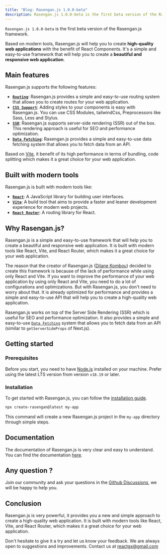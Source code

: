```yaml
---
title: "Blog: Rasengan.js 1.0.0-beta"
description: Rasengan.js 1.0.0-beta is the first beta version of the Rasengan.js framework. Based on modern tools, Rasengan.js will help you to create high-quality web applications with the benefit of React Components.
---
```



<Main>
  <BlogDetailsHeader 
    link="/blog/rasengan-1-beta" 
  />

`Rasengan.js 1.0.0-beta` is the first beta version of the Rasengan.js framework.

Based on modern tools, Rasengan.js will help you to create **high-quality web applications** with the benefit of React Components. It's a simple and easy-to-use framework that will help you to create a **beautiful and responsive web application**.

## Main features

Rasengan.js supports the following features:

- [**`Routing`**](/docs/core/routing/base-concepts): Rasengan.js provides a simple and easy-to-use routing system that allows you to create routes for your web application.
- [**`CSS Support`**](/docs/core/styling/css-module): Adding styles to your components is easy with Rasengan.js. You can use CSS Modules, tailwindCss, Preprocessors like Sass, Less and Stylus.
- [**`SSR`**](/docs/core/rendering/introduction#server-side-rendering-ssr): Rasengan.js supports server-side rendering (SSR) out of the box. This rendering approach is useful for SEO and performance optimization.
- [**`Data Fetching`**](/docs/core/rendering/data-fetching): Rasengan.js provides a simple and easy-to-use data fetching system that allows you to fetch data from an API.

Based on [Vite](https://vitejs.dev), it benefit of its high performance in terms of bundling, code splitting which makes it a great choice for your web application.

## Built with modern tools

Rasengan.js is built with modern tools like:

- [**`React`**](https://react.dev): A JavaScript library for building user interfaces.
- [**`Vite`**](https://vitejs.dev): A build tool that aims to provide a faster and leaner development experience for modern web projects.
- [**`React Router`**](https://reactrouter.com): A routing library for React.

## Why Rasengan.js?

Rasengan.js is a simple and easy-to-use framework that will help you to create a beautiful and responsive web application. It is built with modern tools like React, Vite, and React Router, which makes it a great choice for your web application.

The reason that the creator of Rasengan.js ([Dilane Kombou](https://twitter.com/dilanekombou)) decided to create this framework is because of the lack of performance while using only React and Vite. If you want to improve the performance of your web application by using only React and Vite, you need to do a lot of configurations and optimizations.
But with Rasengan.js, you don't need to worry about that. It is already optimized for performance and provides a simple and easy-to-use API that will help you to create a high-quality web application.

Rasengan.js works on top of the Server Side Rendering (SSR) which is useful for SEO and performance optimization. It also provides a simple and easy-to-use [`Data Fetching`](/docs/core/rendering/data-fetching) system that allows you to fetch data from an API (similar to `getServerSideProps` of Next.js).

## Getting started

### Prerequisites

Before you start, you need to have [Node.js](https://nodejs.org) installed on your machine. Prefer using the latest LTS version from version `v18.19` or later.

### Installation

To get started with Rasengan.js, you can follow the [installation guide](/docs/getting-started/installation).

```bash filename="terminal" copy
npx create-rasengan@latest my-app
```

This command will create a new Rasengan.js project in the `my-app` directory through simple steps.

## Documentation

The documentation of Rasengan.js is very clear and easy to understand. You can find the documentation [here](/docs).

## Any question ?

Join our community and ask your questions in the [Github Discussions](https://github.com/rasengan-dev/rasenganjs/discussions), we will be happy to help you.

## Conclusion

Rasengan.js is very powerful, it provides you a new and simple approach to create a high-quality web application. It is built with modern tools like React, Vite, and React Router, which makes it a great choice for your web application.

Don't hesitate to give it a try and let us know your feedback. We are always open to suggestions and improvements. Contact us at [reactgx@gmail.com](mailto:reactgx@gmail.com)

</Main>
